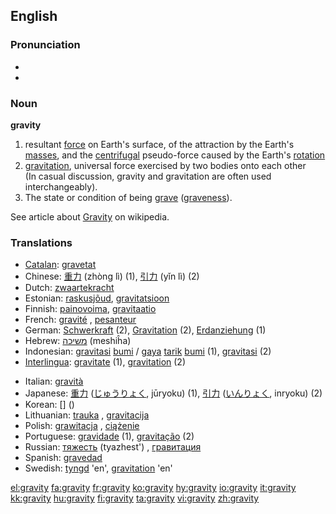 ==English==

===Pronunciation===
*{{IPA|/ˈɡɹævɪti/}}
*{{audio|en-us-gravity.ogg|Audio (US)}}

===Noun===
'''gravity'''

# resultant [[force]] on Earth's surface, of the attraction by the Earth's [[mass]]es, and the [[centrifugal]] pseudo-force caused by the Earth's [[rotation]]
# [[gravitation]], universal force exercised by two bodies onto each other<br> (In casual discussion, gravity and gravitation are often used interchangeably).
# The state or condition of being [[grave]] ([[graveness]]).
See article about [[w:Gravity|Gravity]] on wikipedia.

===Translations===
{{rfc-level|Translations at L3+ (AutoFormat would have corrected level of Translations)}}
{{top}}
*[[Catalan]]: [[gravetat]] {{f}}
*Chinese: [[重力]] (zhòng lì) (1), [[引力]] (yǐn lì) (2)
*Dutch: [[zwaartekracht]] {{f}}
*Estonian: [[raskusjõud]], [[gravitatsioon]]
*Finnish: [[painovoima]], [[gravitaatio]]
*French: [[gravité]] {{f}}, [[pesanteur]] {{f}}
*German: [[Schwerkraft]] {{f}} (2), [[Gravitation]] {{f}} (2), [[Erdanziehung]] {{f}} (1)
*Hebrew: [[משיכה]] (meshiĥa) {{f}}
*Indonesian: [[gravitasi]] [[bumi]] / [[gaya]] [[tarik]] [[bumi]] (1), [[gravitasi]] (2)
*[[Interlingua]]: [[gravitate]] (1), [[gravitation]] (2)
{{mid}}
*Italian: [[gravità]] {{f}}
*Japanese: [[重力]] ([[じゅうりょく]], jūryoku) (1), [[引力]] ([[いんりょく]], inryoku) (2)
*Korean: [[]] [] ()
*Lithuanian: [[trauka]] {{f}}, [[gravitacija]] {{f}}
*Polish: [[grawitacja]] {{f}}, [[ciążenie]] {{n}}
*Portuguese: [[gravidade]] {{f}} (1), [[gravitação]] {{f}} (2)
*Russian: [[тяжесть]] (tyazhest') {{f}}, [[гравитация]]
*Spanish: [[gravedad]] {{f}}
*Swedish: [[tyngd]] 'en', [[gravitation]] 'en'
{{bottom}}

[[el:gravity]]
[[fa:gravity]]
[[fr:gravity]]
[[ko:gravity]]
[[hy:gravity]]
[[io:gravity]]
[[it:gravity]]
[[kk:gravity]]
[[hu:gravity]]
[[fi:gravity]]
[[ta:gravity]]
[[vi:gravity]]
[[zh:gravity]]